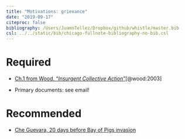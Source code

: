 ```yaml
---
title: "Motivations: grievance"
date: "2019-09-17"
citeproc: false
bibliography: /Users/JuamnTellez/Dropbox/github/whistle/master.bib
csl: ../../static/bib/chicago-fullnote-bibliography-no-bib.csl
---
```


# Required

- <i class="fas fa-book"></i> [Ch.1 from Wood, "*Insurgent Collective Action*"](https://www.dropbox.com/s/jjt6fvd72buwp9p/Wood.pdf?dl=0)[@wood:2003]



- Primary documents: see email!


# Recommended

-  [Che Guevara, 20 days before Bay of Pigs invasion](https://www.marxists.org/archive/guevara/1961/03/28.htm)